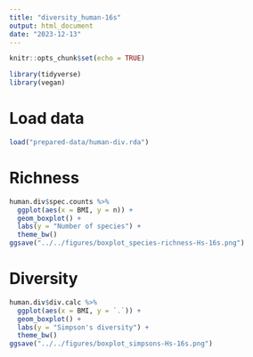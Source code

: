 ```yaml
---
title: "diversity_human-16s"
output: html_document
date: "2023-12-13"
---
```


```r
knitr::opts_chunk$set(echo = TRUE)

library(tidyverse)
library(vegan)
```

# Load data

```r
load("prepared-data/human-div.rda")
```

# Richness

```r
human.div$spec.counts %>%
  ggplot(aes(x = BMI, y = n)) +
  geom_boxplot() +
  labs(y = "Number of species") +
  theme_bw()
ggsave("../../figures/boxplot_species-richness-Hs-16s.png")
```

# Diversity


```r
human.div$div.calc %>%
  ggplot(aes(x = BMI, y = `.`)) +
  geom_boxplot() +
  labs(y = "Simpson's diversity") +
  theme_bw()
ggsave("../../figures/boxplot_simpsons-Hs-16s.png")
```
